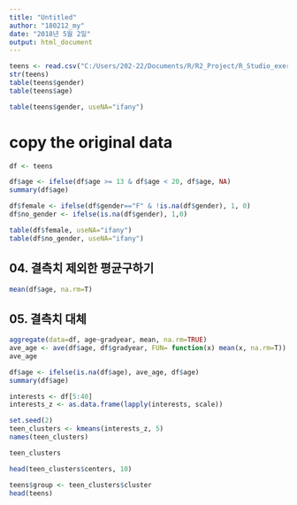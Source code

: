 ```yaml
---
title: "Untitled"
author: "180212_my"
date: "2018년 5월 2일"
output: html_document
---
```


```r
teens <- read.csv("C:/Users/202-22/Documents/R/R2_Project/R_Studio_exercise/20180430-20180504/snsdata.csv")
str(teens)
table(teens$gender)
table(teens$age)
```

```r
table(teens$gender, useNA="ifany")
```

# copy the original data
```r
df <- teens
```

```r
df$age <- ifelse(df$age >= 13 & df$age < 20, df$age, NA)
summary(df$age)
```

```r
df$female <- ifelse(df$gender=="F" & !is.na(df$gender), 1, 0)
df$no_gender <- ifelse(is.na(df$gender), 1,0)

table(df$female, useNA="ifany")
table(df$no_gender, useNA="ifany")
```

## 04. 결측치 제외한 평균구하기 
```r
mean(df$age, na.rm=T)
```

## 05. 결측치 대체
```r
aggregate(data=df, age~gradyear, mean, na.rm=TRUE)
ave_age <- ave(df$age, df$gradyear, FUN= function(x) mean(x, na.rm=T))
ave_age

df$age <- ifelse(is.na(df$age), ave_age, df$age)
summary(df$age)

```

```r
interests <- df[5:40]
interests_z <- as.data.frame(lapply(interests, scale))
```

```r
set.seed(2)
teen_clusters <- kmeans(interests_z, 5)
names(teen_clusters)
```
```r
teen_clusters
```

```r
head(teen_clusters$centers, 10)
```

```r
teens$group <- teen_clusters$cluster
head(teens)
```

```r

```

